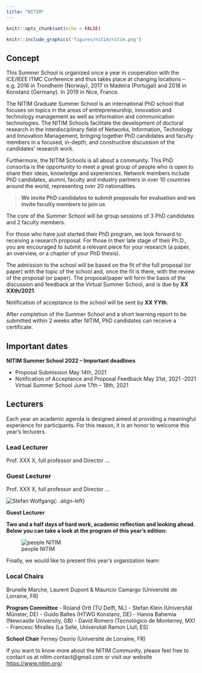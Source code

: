 ```yaml
---
title: "NITIM"
---
```


```r
knitr::opts_chunk$set(echo = FALSE)
```


```r
knitr::include_graphics('figures/nitim/nitim.png')
```

## Concept

This Summer School is organized once a year in cooperation with the ICE/IEEE ITMC Conference and thus takes place at changing locations – e.g. 2016 in Trondheim (Norway), 2017 in Madeira (Portugal) and 2018 in
Konstanz (Germany). In 2019 in Nice, France.


The NITIM Graduate Summer School is an international PhD school that focuses on topics in the areas of entrepreneurship, innovation and technology management as well as information and communication technologies. 
The NITIM Schools facilitate the development of doctoral research in the interdisciplinary field of Networks, Information, Technology and Innovation Management, bringing together PhD candidates and faculty members in a focused, in-depth, and constructive discussion of the candidates’ research work.

Furthermore, the NITIM Schools is all about a community. 
This PhD consortia is the opportunity to meet a great group of people who is open to share their ideas, knowledge and experiences. Network members include PhD candidates, alumni, faculty and industry partners in over 10 countries around the world, representing over 20 nationalities.



>**We invite PhD candidates to submit proposals for evaluation and we invite faculty members to join us**. 

The core of the Summer School will be group sessions of 3 PhD candidates and 2 faculty members.

For those who have just started their PhD program, we look forward to receiving a research proposal. 
For those in their late stage of their Ph.D., you are encouraged to submit a relevant piece for your research (a paper, an overview, or a chapter of your PhD thesis).

The admission to the school will be based on the fit of the full proposal (or paper) with the topic of the school and, once the fit is there, with the review of the proposal (or paper). 
The proposal/paper will form the basis of the discussion and feedback at the Virtual Summer School, and is due by **XX XXth/2021**. 

Notification of acceptance to the school will be sent by **XX YYth**.

After completion of the Summer School and a short learning report to be submitted within 2 weeks after NITIM, PhD candidates can receive a certificate.

## Important dates

::: {.infobox .goal data-latex="{.goal}"}
**NITIM Summer School 2022 – Important deadlines**

- Proposal Submission May 14th, 2021
- Notification of Acceptance and Proposal Feedback May 31st, 2021
-2021 Virtual Summer School June 17th – 18th, 2021

:::


## Lecturers

Each year an academic agenda is designed aimed at providing a meaningful experience for participants. For this reason, it is an honor to welcome this year’s lecturers.


<!-- ![Laure Morel](/assets/uploads/2019/06/LM.jpg){: .align-left} -->

### Lead Lecturer
Prof. XXX X, full professor and Director ...



<!-- ![Laurent Dupont](/assets/uploads/2019/06/LD.jpg){: .align-left} -->

### Guest Lecturer

Prof. XXX X, full professor and Director ...


![Stefan Wolfgang](/assets/uploads/2019/06/SW.jpg){: .align-left}

**Guest Lecturer**




**Two and a half days of hard work, academic reflection and looking ahead. Below you can take a look at the program of this year's edition:**



![people NITIM](/assets/uploads/2019/06/people.jpg)

Finally, we would like to present this year’s organization team:

### Local Chairs

Brunelle Marche, Laurent Dupont & Mauricio Camargo (Université de Lorraine,
FR)

**Program Committee**
-  Roland Ortt (TU Delft, NL)
- Stefan Klein (Universität Münster, DE)
- Guido Baltes (HTWG Konstanz, DE)
- Hanna Bahemia (Newcastle University, GB)
- David Romero (Tecnológico de Monterrey, MX)
- Francesc Miralles (La Salle, Universitat Ramon Llull, ES)

**School Chair**
Ferney Osorio (Université de Lorraine, FR)

If you want to know more about the NITIM Community, please feel free to
contact us at nitim.contact@gmail.com or visit our website [https://www.nitim.org/](https://www.nitim.org/)





